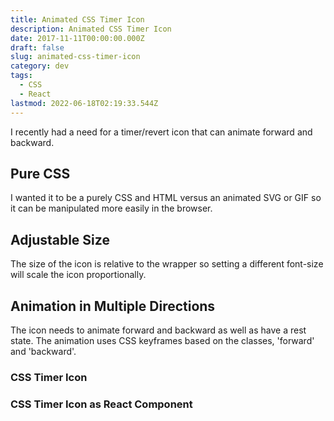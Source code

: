 ```yaml
---
title: Animated CSS Timer Icon
description: Animated CSS Timer Icon
date: 2017-11-11T00:00:00.000Z
draft: false
slug: animated-css-timer-icon
category: dev
tags:
  - CSS
  - React
lastmod: 2022-06-18T02:19:33.544Z
---
```


I recently had a need for a timer/revert icon that can animate forward and backward.

## Pure CSS

I wanted it to be a purely CSS and HTML versus an animated SVG or GIF so it can be manipulated more easily in the browser.

## Adjustable Size

The size of the icon is relative to the wrapper so setting a different font-size will scale the icon proportionally.

## Animation in Multiple Directions

The icon needs to animate forward and backward as well as have a rest state. The animation uses CSS keyframes based on the classes, 'forward' and 'backward'.


### CSS Timer Icon

<CodePen id="RLzVdO" title="CSS Timer Icon" />

### CSS Timer Icon as React Component

<CodePen id="XzMoxY" title="CSS Timer Icon as React Component" />

